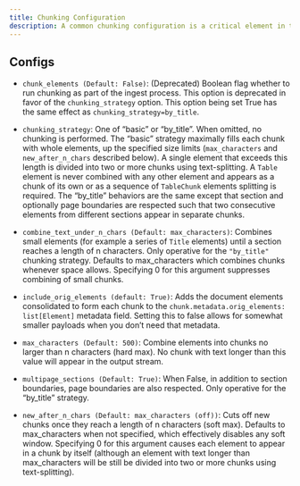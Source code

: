 ```yaml
---
title: Chunking Configuration 
description: A common chunking configuration is a critical element in the data processing pipeline, particularly when creating embeddings and populating vector databases with the results. This configuration defines the parameters governing the segmentation of text into meaningful chunks, whether at the document, paragraph, or sentence level. It plays a pivotal role in determining the size and structure of these chunks, ensuring that they align with the specific requirements of downstream tasks, such as embedding generation and vector database population. By carefully configuring chunking parameters, users can optimize the granularity of data segments, ultimately contributing to more cohesive and contextually rich results. This is crucial for tasks like natural language processing and text analysis, as well as for the efficient storage and retrieval of embeddings in vector databases, enhancing the quality and relevance of the results.
---
```


## Configs

*   `chunk_elements (Default: False)`: (Deprecated) Boolean flag whether to run chunking as part of the ingest process. This option is deprecated in favor of the `chunking_strategy` option. This option being set True has the same effect as `chunking_strategy=by_title`.
    
*   `chunking_strategy`: One of “basic” or “by\_title”. When omitted, no chunking is performed. The “basic” strategy maximally fills each chunk with whole elements, up the specified size limits (`max_characters` and `new_after_n_chars` described below). A single element that exceeds this length is divided into two or more chunks using text-splitting. A `Table` element is never combined with any other element and appears as a chunk of its own or as a sequence of `TableChunk` elements splitting is required. The “by\_title” behaviors are the same except that section and optionally page boundaries are respected such that two consecutive elements from different sections appear in separate chunks.
    
*   `combine_text_under_n_chars (Default: max_characters)`: Combines small elements (for example a series of `Title` elements) until a section reaches a length of n characters. Only operative for the `"by_title"` chunking strategy. Defaults to max\_characters which combines chunks whenever space allows. Specifying 0 for this argument suppresses combining of small chunks.
    
*   `include_orig_elements (default: True)`: Adds the document elements consolidated to form each chunk to the `chunk.metadata.orig_elements: list[Element]` metadata field. Setting this to false allows for somewhat smaller payloads when you don’t need that metadata.
    
*   `max_characters (Default: 500)`: Combine elements into chunks no larger than n characters (hard max). No chunk with text longer than this value will appear in the output stream.
    
*   `multipage_sections (Default: True)`: When False, in addition to section boundaries, page boundaries are also respected. Only operative for the “by\_title” strategy.
    
*   `new_after_n_chars (Default: max_characters (off))`: Cuts off new chunks once they reach a length of n characters (soft max). Defaults to max\_characters when not specified, which effectively disables any soft window. Specifying 0 for this argument causes each element to appear in a chunk by itself (although an element with text longer than max\_characters will be still be divided into two or more chunks using text-splitting).